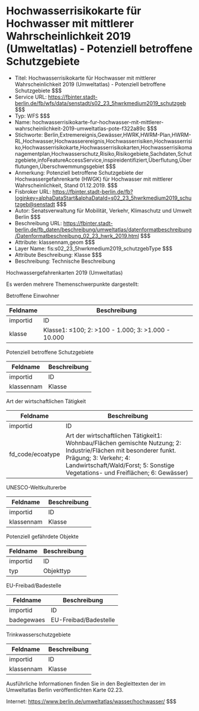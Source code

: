 # Hochwasserrisikokarte für Hochwasser mit mittlerer Wahrscheinlichkeit 2019 (Umweltatlas) - Potenziell betroffene Schutzgebiete
- Titel: Hochwasserrisikokarte für Hochwasser mit mittlerer Wahrscheinlichkeit 2019 (Umweltatlas) - Potenziell betroffene Schutzgebiete $$$
- Service URL: https://fbinter.stadt-berlin.de/fb/wfs/data/senstadt/s02_23_5hwrkmedium2019_schutzgeb $$$
- Typ: WFS $$$
- Name: hochwasserrisikokarte-fur-hochwasser-mit-mittlerer-wahrscheinlichkeit-2019-umweltatlas-pote-f322a89c $$$
- Stichworte: Berlin,Extremereignis,Gewässer,HWRK,HWRM-Plan,HWRM-RL,Hochwasser,Hochwasserereignis,Hochwasserrisiken,Hochwasserrisiko,Hochwasserrisikokarte,Hochwasserrisikokarten,Hochwasserrisikomanagementplan,Hochwasserschutz,Risiko,Risikogebiete,Sachdaten,Schutzgebiete,infoFeatureAccessService,inspireidentifiziert,Überflutung,Überflutungen,Überschwemmungsgebiet $$$
- Anmerkung: Potenziell betroffene Schutzgebiete der Hochwassergefahrenkarte (HWGK) für Hochwasser mit mittlerer Wahrscheinlichkeit, Stand 01.12.2019. $$$
- Fisbroker URL: https://fbinter.stadt-berlin.de/fb?loginkey=alphaDataStart&alphaDataId=s02_23_5hwrkmedium2019_schutzgeb@senstadt $$$
- Autor: Senatsverwaltung für Mobilität, Verkehr, Klimaschutz und Umwelt Berlin $$$
- Beschreibung URL: https://fbinter.stadt-berlin.de/fb_daten/beschreibung/umweltatlas/datenformatbeschreibung/Datenformatbeschreibung_02_23_hwrk_2019.html $$$
- Attribute: klassennam,geom $$$
- Layer Name: fis:s02_23_5hwrkmedium2019_schutzgebType $$$
- Attribute Beschreibung: Klasse $$$
- Beschreibung: Technische Beschreibung 

Hochwassergefahrenkarten 2019 (Umweltatlas)

Es werden mehrere Themenschwerpunkte dargestellt:  

Betroffene Einwohner

| **Feldname** | **Beschreibung**                                   |
| ------------ | -------------------------------------------------- |
| importid     | ID                                                 |
| klasse       | Klasse1: ≤100; 2: >100 - 1.000; 3: >1.000 - 10.000 |

  
Potenziell betroffene Schutzgebiete

| **Feldname** | **Beschreibung** |
| ------------ | ---------------- |
| importid     | ID               |
| klassennam   | Klasse           |

  
Art der wirtschaftlichen Tätigkeit

| **Feldname**      | **Beschreibung**                                                                                                                                                                                                             |
| ----------------- | ---------------------------------------------------------------------------------------------------------------------------------------------------------------------------------------------------------------------------- |
| importid          | ID                                                                                                                                                                                                                           |
| fd\_code/ecoatype | Art der wirtschaftlichen Tätigkeit1: Wohnbau/Flächen gemischte Nutzung; 2: Industrie/Flächen mit besonderer funkt. Prägung; 3: Verkehr; 4: Landwirtschaft/Wald/Forst; 5: Sonstige Vegetations- und Freiflächen; 6: Gewässer) |

  
UNESCO-Weltkulturerbe

| **Feldname** | **Beschreibung** |
| ------------ | ---------------- |
| importid     | ID               |
| klassennam   | Klasse           |

  
Potenziell gefährdete Objekte

| **Feldname** | **Beschreibung** |
| ------------ | ---------------- |
| importid     | ID               |
| typ          | Objekttyp        |

  
EU-Freibad/Badestelle

| **Feldname** | **Beschreibung**      |
| ------------ | --------------------- |
| importid     | ID                    |
| badegewaes   | EU-Freibad/Badestelle |

  
Trinkwasserschutzgebiete

| **Feldname** | **Beschreibung** |
| ------------ | ---------------- |
| importid     | ID               |
| klassennam   | Klasse           |

  
Ausführliche Informationen finden Sie in den Begleittexten der im Umweltatlas Berlin veröffentlichten Karte 02.23.

Internet: https://www.berlin.de/umweltatlas/wasser/hochwasser/ $$$
